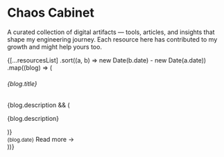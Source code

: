 

# Chaos Cabinet

<AnimatedName />

A curated collection of digital artifacts — tools, articles, and insights that shape my engineering journey. Each resource here has contributed to my growth and might help yours too.

<div className="space-y-4 mt-8">
  {[...resourcesList]
    .sort((a, b) => new Date(b.date) - new Date(a.date))
    .map((blog) => (
      <Link 
        key={blog.slug} 
        href={`/writings/${blog.slug}`} 
        className="block p-6 rounded-lg border border-gray-200 dark:border-gray-800 hover:border-blue-300 dark:hover:border-blue-600 transition-all duration-200 hover:shadow-sm dark:hover:shadow-none bg-white/50 dark:bg-gray-900/50 hover:bg-blue-50/50 dark:hover:bg-blue-950/20 group no-underline"
      >
        <div>
          <h6 className="font-semibold text-gray-900 dark:text-gray-100 mb-2 group-hover:text-blue-600 dark:group-hover:text-blue-400 transition-colors duration-200">
            {blog.title}
          </h6>
          {blog.description && (
            <p className="text-gray-600 dark:text-gray-400 font-normal mb-3 leading-relaxed text-sm">
              {blog.description}
            </p>
          )}
          <div className="flex items-center justify-between">
            <Small>{blog.date}</Small>
            <span className="text-sm text-blue-600 dark:text-blue-400 font-medium group-hover:translate-x-1 transition-transform duration-200">
              Read more →
            </span>
          </div>
        </div>
      </Link>
    ))}
</div>
